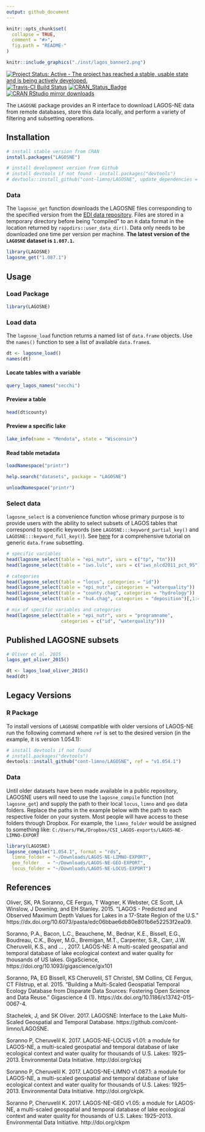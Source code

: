 ```yaml
---
output: github_document
---
```


<!-- README.md is generated from README.Rmd. Please edit that file -->

```r
knitr::opts_chunk$set(
  collapse = TRUE,
  comment = "#>",
  fig.path = "README-"
)
```

```r
knitr::include_graphics("./inst/lagos_banner2.png")
```

[![Project Status: Active - The project has reached a stable, usable state and is being actively developed.](http://www.repostatus.org/badges/latest/active.svg)](http://www.repostatus.org/#active) [![Travis-CI Build Status](https://travis-ci.org/cont-limno/LAGOSNE.svg?branch=master)](https://travis-ci.org/cont-limno/LAGOSNE) [![CRAN\_Status\_Badge](http://www.r-pkg.org/badges/version/LAGOSNE)](https://cran.r-project.org/package=LAGOSNE) [![CRAN RStudio mirror downloads](http://cranlogs.r-pkg.org/badges/LAGOSNE)](https://cran.r-project.org/package=LAGOSNE)

The `LAGOSNE` package provides an R interface to download LAGOS-NE data from remote databases, store this data locally, and perform a variety of filtering and subsetting operations.

## Installation

```r
# install stable version from CRAN
install.packages("LAGOSNE")

# install development version from Github
# install devtools if not found - install.packages("devtools")
# devtools::install_github("cont-limno/LAGOSNE", update_dependencies = TRUE)
```
 
### Data

The `lagosne_get` function downloads the LAGOSNE files corresponding to the specified version from the [EDI data repository](https://portal.edirepository.org/nis/home.jsp). Files are stored in a temporary directory before being "compiled" to an `R` data format in the location returned by `rappdirs::user_data_dir()`. Data only needs to be downloaded one time per version per machine. **The latest version of the `LAGOSNE` dataset is `1.087.1`.**

```r
library(LAGOSNE)
lagosne_get("1.087.1")
```

## Usage

### Load Package

```r
library(LAGOSNE)
```

### Load data

The `lagosne_load` function returns a named list of `data.frame` objects. Use the `names()` function to see a list of available `data.frame`s.

```r
dt <- lagosne_load()
names(dt)
```

#### Locate tables with a variable 

```r
query_lagos_names("secchi")
```

#### Preview a table

```r
head(dt$county)
```

#### Preview a specific lake

```r
lake_info(name = "Mendota", state = "Wisconsin")
```

#### Read table metadata

```r
loadNamespace("printr")
```

```r
help.search("datasets", package = "LAGOSNE")
```

```r
unloadNamespace("printr")
```

### Select data

`lagosne_select` is a convenience function whose primary purpose is to provide users with the ability to select subsets of LAGOS tables that correspond to specific keywords (see `LAGOSNE:::keyword_partial_key()` and `LAGOSNE:::keyword_full_key()`). See [here](http://adv-r.had.co.nz/Subsetting.html) for a comprehensive tutorial on generic `data.frame` subsetting.

```r
# specific variables
head(lagosne_select(table = "epi_nutr", vars = c("tp", "tn")))
head(lagosne_select(table = "iws.lulc", vars = c("iws_nlcd2011_pct_95")))

# categories
head(lagosne_select(table = "locus", categories = "id"))
head(lagosne_select(table = "epi_nutr", categories = "waterquality"))
head(lagosne_select(table = "county.chag", categories = "hydrology"))
head(lagosne_select(table = "hu4.chag", categories = "deposition")[,1:4])

# mix of specific variables and categories
head(lagosne_select(table = "epi_nutr", vars = "programname", 
                    categories = c("id", "waterquality")))
```

## Published LAGOSNE subsets

```r
# Oliver et al. 2015
lagos_get_oliver_2015()
```

```r
dt <- lagos_load_oliver_2015()
head(dt)
```

## Legacy Versions

### R Package

To install versions of `LAGOSNE` compatible with older versions of LAGOS-NE run the following command where `ref` is set to the desired version (in the example, it is version 1.054.1):

```r
# install devtools if not found
# install.packages("devtools")
devtools::install_github("cont-limno/LAGOSNE", ref = "v1.054.1")
```

### Data

Until older datasets have been made available in a public repository, LAGOSNE users will need to use the `lagosne_compile` function (not `lagosne_get`) and supply the path to their local `locus`, `limno` and `geo` data folders. Replace the paths in the example below with the path to each respective folder on your system. Most people will have access to these folders through Dropbox. For example, the `limno_folder` would be assigned to something like: `C:/Users/FWL/Dropbox/CSI_LAGOS-exports/LAGOS-NE-LIMNO-EXPORT`

```r
library(LAGOSNE)
lagosne_compile("1.054.1", format = "rds",
  limno_folder = "~/Downloads/LAGOS-NE-LIMNO-EXPORT",
  geo_folder   = "~/Downloads/LAGOS-NE-GEO-EXPORT",
  locus_folder = "~/Downloads/LAGOS-NE-LOCUS-EXPORT")
```

## References

Oliver, SK, PA Soranno, CE Fergus, T Wagner, K Webster, CE Scott, LA Winslow, J Downing, and EH Stanley. 2015. “LAGOS - Predicted and Observed Maximum Depth Values for Lakes in a 17-State Region of the U.S.” https://dx.doi.org/10.6073/pasta/edc06bbae6db80e801b6e52253f2ea09.

Soranno, P.A., Bacon, L.C., Beauchene, M., Bednar, K.E., Bissell, E.G., Boudreau, C.K., Boyer, M.G., Bremigan, M.T., Carpenter, S.R., Carr, J.W. Cheruvelil, K.S., and ... , 2017. LAGOS-NE: A multi-scaled geospatial and temporal database of lake ecological context and water quality for thousands of US lakes. GigaScience, https://doi.org/10.1093/gigascience/gix101

Soranno, PA, EG Bissell, KS Cheruvelil, ST Christel, SM Collins, CE Fergus, CT Filstrup, et al. 2015. “Building a Multi-Scaled Geospatial Temporal Ecology Database from Disparate Data Sources: Fostering Open Science and Data Reuse.” Gigascience 4 (1). https://dx.doi.org/10.1186/s13742-015-0067-4.

Stachelek, J, and SK Oliver. 2017. LAGOSNE: Interface to the Lake Multi-Scaled Geospatial and Temporal Database. https://github.com/cont-limno/LAGOSNE.

Soranno P, Cheruvelil K. 2017. LAGOS-NE-LOCUS v1.01: a module for LAGOS-NE, a multi-scaled geospatial and temporal database of lake ecological context and water quality for thousands of U.S. Lakes: 1925–2013. Environmental Data Initiative. http://doi.org/ckpj

Soranno P, Cheruvelil K. 2017. LAGOS-NE-LIMNO v1.087.1: a module for LAGOS-NE, a multi-scaled geospatial and temporal database of lake ecological context and water quality for thousands of U.S. Lakes: 1925–2013. Environmental Data Initiative. http://doi.org/ckpk.

Soranno P, Cheruvelil K. 2017. LAGOS-NE-GEO v1.05: a module for LAGOS-NE, a multi-scaled geospatial and temporal database of lake ecological context and water quality for thousands of U.S. Lakes: 1925–2013. Environmental Data Initiative. http://doi.org/ckpm
